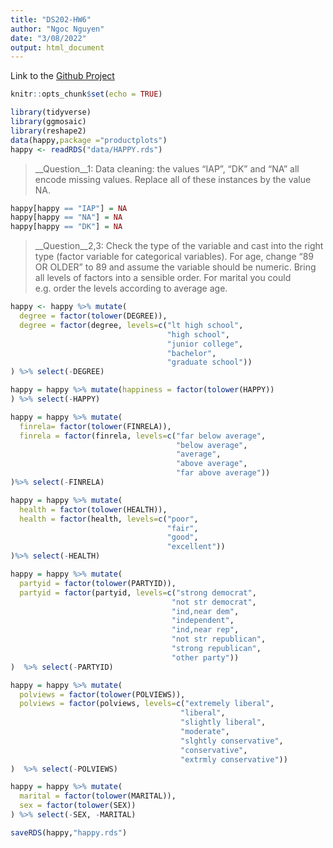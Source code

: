 ```yaml
---
title: "DS202-HW6"
author: "Ngoc Nguyen"
date: "3/08/2022"
output: html_document
---
```

Link to the [Github Project](https://github.com/ngocnguyen101/hw6.git "Github Project")


```r
knitr::opts_chunk$set(echo = TRUE)
```

```r
library(tidyverse)
library(ggmosaic)
library(reshape2)
data(happy,package ="productplots")
happy <- readRDS("data/HAPPY.rds")
```

> __Question__1: Data cleaning: the values “IAP”, “DK” and “NA” all encode missing values. Replace all of these instances by the value NA.

```r
happy[happy == "IAP"] = NA
happy[happy == "NA"] = NA
happy[happy == "DK"] = NA
```
> __Question__2,3: Check the type of the variable and cast into the right type (factor variable for categorical variables). For age, change “89 OR OLDER” to 89 and assume the variable should be numeric. Bring all levels of factors into a sensible order. For marital you could e.g. order the levels according to average age.

```r
happy <- happy %>% mutate(
  degree = factor(tolower(DEGREE)),
  degree = factor(degree, levels=c("lt high school",
                                   "high school",
                                   "junior college",
                                   "bachelor",
                                   "graduate school"))
) %>% select(-DEGREE)

happy = happy %>% mutate(happiness = factor(tolower(HAPPY))
) %>% select(-HAPPY)

happy = happy %>% mutate(
  finrela= factor(tolower(FINRELA)),
  finrela = factor(finrela, levels=c("far below average",
                                     "below average",
                                     "average",
                                     "above average",
                                     "far above average"))
)%>% select(-FINRELA)

happy = happy %>% mutate(
  health = factor(tolower(HEALTH)),
  health = factor(health, levels=c("poor",
                                   "fair",
                                   "good",
                                   "excellent"))
)%>% select(-HEALTH)

happy = happy %>% mutate(
  partyid = factor(tolower(PARTYID)),
  partyid = factor(partyid, levels=c("strong democrat",
                                    "not str democrat",
                                    "ind,near dem",
                                    "independent",
                                    "ind,near rep",
                                    "not str republican",
                                    "strong republican",
                                    "other party"))
)  %>% select(-PARTYID)

happy = happy %>% mutate(
  polviews = factor(tolower(POLVIEWS)),
  polviews = factor(polviews, levels=c("extremely liberal",
                                      "liberal",
                                      "slightly liberal",
                                      "moderate",
                                      "slghtly conservative",
                                      "conservative",
                                      "extrmly conservative"))
)  %>% select(-POLVIEWS)

happy = happy %>% mutate(
  marital = factor(tolower(MARITAL)),
  sex = factor(tolower(SEX))
) %>% select(-SEX, -MARITAL)

saveRDS(happy,"happy.rds")

```





